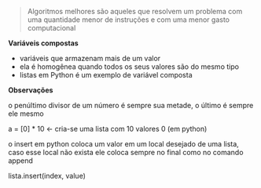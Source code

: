 






> Algoritmos melhores são aqueles que resolvem um problema com uma
> quantidade menor de instruções e com uma menor gasto computacional








**Variáveis compostas**

-   variáveis que armazenam mais de um valor
-   ela é homogênea quando todos os seus valores são do mesmo tipo
-   listas em Python é um exemplo de variável composta








**Observações**

o penúltimo divisor de um número é sempre sua metade, o último é sempre
ele mesmo

a = \[0\] \* 10 ← cria-se uma lista com 10 valores 0 (em python)

o insert em python coloca um valor em um local desejado de uma lista,
caso esse local não exista ele coloca sempre no final como no comando
append

lista.insert(index, value)


